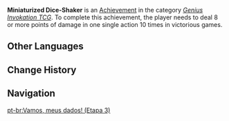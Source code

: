 {{Achievement Infobox
|title        = Miniaturized Dice-Shaker
|id           = 80223
|order id     = 204
|category     = Genius Invokation TCG (Achievement)
|description  = Deal 8 or more points of damage in one single action a total of 10 time(s) in victorious games.
|requirements = 
|primogems    = 20
|tracking     = 
|topic        = 
|type         = 
|set          = Miniaturized Dice-Shaker
|tier         = 3
|tiers_total  = 3
}}
'''Miniaturized Dice-Shaker''' is an [[Achievement]] in the category ''[[Genius Invokation TCG (Achievement)|Genius Invokation TCG]]''. To complete this achievement, the player needs to deal 8 or more points of damage in one single action 10 times in victorious games.
<!--
==Gameplay Notes==
* 

==Trivia==
* 

==Gallery==
{{Preview
|size=300px
|file=
|caption=
}}

==Video Guides==
{{EVT
|video1   = 
|caption1 = 
}}
-->
==Other Languages==
{{Transclude|Miniaturized Dice-Shaker|Other Languages}}

==Change History==
{{Change History|3.3|page=Miniaturized Dice-Shaker}}
<!--
==References==
{{Reflist}}
-->
==Navigation==
{{Achievement Navbox}}

[[pt-br:Vamos, meus dados! (Etapa 3)]]